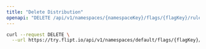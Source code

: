 ```yaml
---
title: "Delete Distribution"
openapi: "DELETE /api/v1/namespaces/{namespaceKey}/flags/{flagKey}/rules/{ruleId}/distributions/{id}"
---
```


<RequestExample>

```bash cURL
curl --request DELETE \
  --url https://try.flipt.io/api/v1/namespaces/default/flags/{flagKey}/rules/{ruleId}/distributions/{id}
```

</RequestExample>
